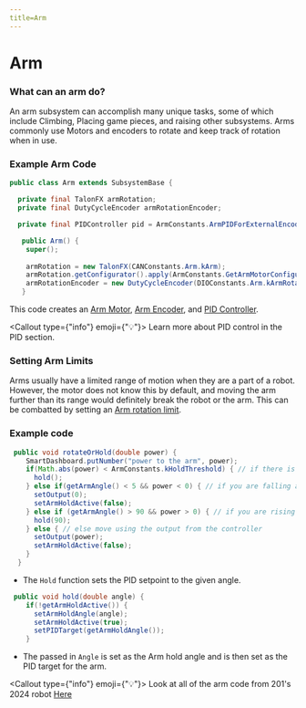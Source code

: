 ```yaml
---
title=Arm
---
```


<Head>
  <title>Arm</title>
</Head>

# Arm

### What can an arm do?

An arm subsystem can accomplish many unique tasks, some of which include Climbing, Placing game pieces, and raising other subsystems.
Arms commonly use Motors and encoders to rotate and keep track of rotation when in use.

### Example Arm Code

```java
public class Arm extends SubsystemBase {

  private final TalonFX armRotation; 
  private final DutyCycleEncoder armRotationEncoder;

  private final PIDController pid = ArmConstants.ArmPIDForExternalEncoder.GetArmPID();

   public Arm() {
    super();
    
    armRotation = new TalonFX(CANConstants.Arm.kArm);
    armRotation.getConfigurator().apply(ArmConstants.GetArmMotorConfiguration());
    armRotationEncoder = new DutyCycleEncoder(DIOConstants.Arm.kArmRotateEncoder);
   }
```

This code creates an <u>Arm Motor</u>, <u>Arm Encoder</u>, and <u>PID Controller</u>.

<Callout type={"info"} emoji={"💡"}> Learn more about PID control in the PID section. </Callout> 

[//]: # (TODO create PID page)

### Setting Arm Limits 
Arms usually have a limited range of motion when they are a part of a robot. However, the motor does not know this by default, and moving the arm further than its range would definitely break the robot or the arm. This can be combatted by setting an <u>Arm rotation limit</u>.
### Example code 
```java
 public void rotateOrHold(double power) {
    SmartDashboard.putNumber("power to the arm", power);
    if(Math.abs(power) < ArmConstants.kHoldThreshold) { // if there is no power to the controller, hold
      hold();
    } else if(getArmAngle() < 5 && power < 0) { // if you are falling and the angle is less than 5, then dont move
      setOutput(0);
      setArmHoldActive(false);
    } else if (getArmAngle() > 90 && power > 0) { // if you are rising and the angle is greater than 90, then hold 90
      hold(90);
    } else { // else move using the output from the controller
      setOutput(power);
      setArmHoldActive(false);
    }
  }
```
* The `Hold` function sets the PID setpoint to the given angle.
```java
 public void hold(double angle) {
    if(!getArmHoldActive()) {
      setArmHoldAngle(angle);
      setArmHoldActive(true);
      setPIDTarget(getArmHoldAngle());
    }
```


* The passed in `Angle` is set as the Arm hold angle and is then set as the PID target for the arm.

<Callout type={"info"} emoji={"💡"}> Look at all of the arm code from 201's 2024 robot [Here](https://github.com/feds201/2024stewie/blob/development-experimental/src/main/java/frc/robot/subsystems/arm/Arm.java) </Callout>